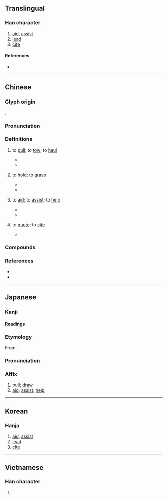 {{character info}}
==Translingual==

===Han character===
{{Han char|rn=64|rad=手|as=09|sn=12|four=52047|canj=QBME|ids=⿰扌爰}}

# [[aid]], [[assist]]
# [[lead]]
# [[cite]]

====References====
* {{Han ref|kx=0445.020|dkj=31302|dj=0795.180|hdz=31921.050|uh=63F4|ud=25588|bh=B4A9|bd=46249}}

----

==Chinese==
{{zh-forms|alt=愋,爰,𠋠}}

===Glyph origin===
{{Han etym}}
{{Han compound|手|alt1=扌|爰|ls=psc|c1=s|c2=p|t1=hand}}.

===Pronunciation===
{{zh-pron
|m=yuán
|c=wun4,jyun4,jyun6
|h=pfs=
|md=uòng/uông
|md_note=uòng - “to pull”; uông - “to aid”
|mn=qz:oân/tw,xm,zz:oān/twv,xm:hoān/qz:oan/xm,zz:hōaⁿ
|mn_note=oân/oān/hoān - literary; hoāⁿ - vernacular; oan - vernacular (俗)
|mn-t=iêng6
|w=
|mc=y
|oc=y
|cat=v
}}

===Definitions===
{{zh-hanzi}}

# {{zh-o}} to [[pull]]; to [[tow]]; to [[haul]]
#: {{zh-x|攀援|to climb; to clamber; to scale}}
#* {{zh-x|同 爾 兄弟，以 爾 鉤援，與 爾 臨衝，以 伐 崇墉。|ref=Shijing}}
#* {{zh-x|右 撫 劍，左 援 帶，命 驅 之 出。|ref=Zuozhuan}}
# {{zh-o}} to [[hold]]; to [[grasp]]
#* {{zh-x|左 並轡，右 援 枹 而 鼓。|ref=Zuozhuan}}
#* {{zh-x|霾 兩 輪 兮 縶 四 馬，援 玉 枹 兮 擊 鳴鼓。|ref=Chuci}}
# {{zh-no-solo}} to [[aid]]; to [[assist]]; to [[help]]
#: {{zh-x|救援|to rescue}}
#: {{zh-x|援助|to aid}}
#: {{zh-x|援軍|relief troops}}
#* {{zh-x|失 援 必 毙。|ref=Zuozhuan}}
#* {{zh-x|天下 溺，援 之 以 道；嫂 溺，援 之 以 手。|ref=Mengzi}}
# {{zh-o}} to [[quote]]; to [[cite]]
#: {{zh-x|援引|to cite}}
#: {{zh-x|援例|to '''cite''' a convention or precedent}}
#* {{zh-x|援 前 聖 以 制 中 兮，矯 二 主 之 驕奢。|ref=Houhanshu}}

===Compounds===
{{zh-der|救援|支援|援助|援引|外援|攀援|援交|增援|救援隊|聲援|奧援|援救|馳援|援藏|求援|孤立無援|援助機構|援兵|援助之手|技術援助|援助交際|援交妹|軍事援助|備援|圍城打援|請援|援用|援交小姐|彈盡援絕|阻援|人道救援|後援|援手|無援|畔援|伸出援手|後援會|回援|乞援|婦援會|多歧援喻|投袂援戈|有例可援|援軍|應援|手援天下|援據|援筆立成|接援|援筆而就|援照|援鱉失龜|撣援|援筆立就|援外|援筆|授手援溺|援筆成章|援古證今|援溺振渴|援例|網路援交|糧盡援絕|鉤援|結援|首尾相援|經援}}

===References===
* {{R:yue:Hanzi}}
* {{R:twedu|A01630}}

----

==Japanese==

===Kanji===
{{ja-kanji|grade=c|rs=手09}}

====Readings====
{{ja-readings
|goon=えん, おん
|kanon=えん
|kun=たす-ける, ひ-く, たすけ
}}

===Etymology===
{{ja-kanjitab|えん|yomi=on}}
From {{der|ja|ltc|sort=えん|-}} {{ltc-l|援}}.

===Pronunciation===
{{ja-pron|えん|y=on}}

===Affix===
{{ja-pos|affix|えん}}

# [[pull]]; [[draw]]
# [[aid]]; [[assist]]; [[help]]

----

==Korean==

===Hanja===
{{ko-hanja|hangeul=원|eumhun=|rv=won|mr=wŏn|y=wen}}

# [[aid]], [[assist]]
# [[lead]]
# [[cite]]

----

==Vietnamese==

===Han character===
{{vi-readings|reading=viện, vén, vẹn, vẻn, vịn, vin, vờn|rs=手09}}

# {{rfdef|vi}}